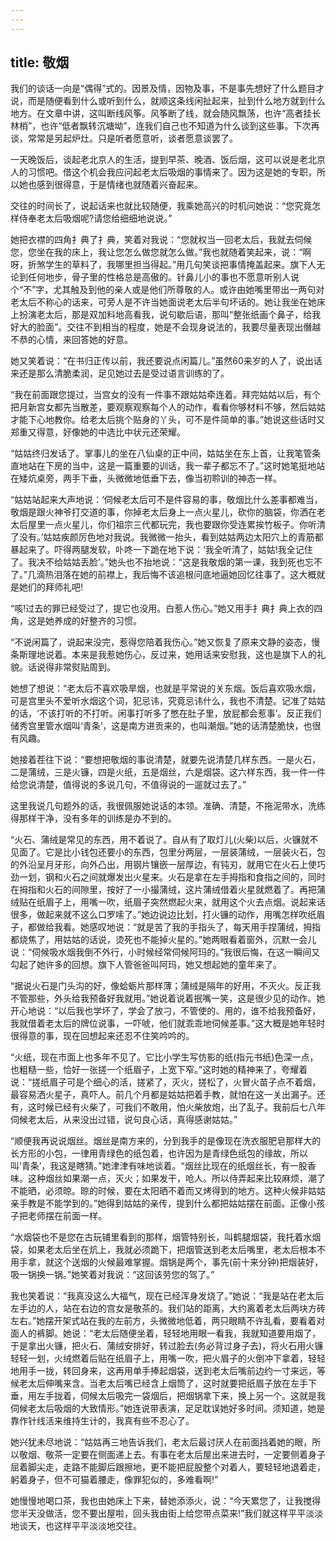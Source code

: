 ```yaml
---
---
---
```

title: 敬烟
---



我们的谈话一向是“偶得”式的。因景及情，因物及事，不是事先想好了什么题目才说，而是随便看到什么或听到什么，就顺这条线闲扯起来，扯到什么地方就到什么地方。在文章中讲，这叫断线风筝。风筝断了线，就会随风飘荡，也许“高者挂长林梢”，也许“低者飘转沉塘坳”，连我们自己也不知道为什么谈到这些事。下次再谈，常常是另起炉灶。只是听者愿意听，谈者愿意谈罢了。

一天晚饭后，谈起老北京人的生活，提到早茶、晚酒、饭后烟，这可以说是老北京人的习惯吧。借这个机会我应问起老太后吸烟的事情来了。因为这是她的专职，所以她也感到很得意，于是情绪也就随着兴奋起来。

交往的时间长了，说起话来也就比较随便，我乘她高兴的时机问她说：“您究竟怎样侍奉老太后吸烟呢?请您给细细地说说。”

她把衣襟的四角扌典了扌典，笑着对我说：“您就权当一回老太后，我就去伺候您，您坐在我的床上，我让您怎么做您就怎么做。”我也就随着笑起来，说：“啊呀，折煞学生的草料了，我哪里担当得起。”用几句笑谈把事情掩盖起来。旗下人无论到任何地步，骨子里的性格总是高傲的。针鼻儿小的事也不愿意听别人说个“不”字，尤其触及到他的亲人或是他们所尊敬的人。或许由她嘴里带出一两句对老太后不称心的话来，可旁人是不许当她面说老太后半句坏话的。她让我坐在她床上扮演老太后，那是双加料地高看我，说句歇后语，那叫“整张纸画个鼻子，给我好大的脸面”。交往不到相当的程度，她是不会现身说法的，我要尽量表现出僭越不恭的心情，来回答她的好意。

她又笑着说：“在书归正传以前，我还要说点闲篇儿。”虽然60来岁的人了，说出话来还是那么清脆柔润，足见她过去是受过语言训练的了。

“我在前面跟您提过，当宫女的没有一件事不跟姑姑牵连着。拜完姑姑以后，有个把月新宫女都先当散差，要观察观察每个人的动作，看看你够材料不够，然后姑姑才能下心地教你。给老太后挑个贴身的丫头，可不是件简单的事。”她说这些话时又郑重又得意，好像她的中选比中状元还荣耀。

“姑姑终归发话了。掌事儿的坐在八仙桌的正中间，姑姑坐在东上首，让我笔管条直地站在下房的当中，这是一篇重要的训话，我一辈子都忘不了。”这时她笔挺地站在矮炕桌旁，两手下垂，头微微地低垂下去，像当初聆训的神态一样。

“姑姑站起来大声地说：‘伺候老太后可不是件容易的事，敬烟比什么差事都难当，敬烟是跟火神爷打交道的事，你掉老太后身上一点火星儿，砍你的脑袋，你洒在老太后屋里一点火星儿，你们祖宗三代都玩完，我也要跟你受连累挨竹板子。你听清了没有。’姑姑疾颜厉色地对我说。我微微一抬头，看到姑姑两边太阳穴上的青筋都暴起来了。吓得两腿发软，卟咚一下跪在地下说：‘我全听清了，姑姑!我全记住了。我决不给姑姑丢脸’。”她头也不抬地说：“这是我敬烟的第一课，我到死也忘不了。”几滴热泪落在她的前襟上，我后悔不该追根问底地逼她回忆往事了。这大概就是她们的拜师礼吧!

“咳!过去的罪已经受过了，提它也没用。白惹人伤心。”她又用手扌典扌典上衣的四角，这是她养成的好整齐的习惯。

“不说闲篇了，说起来没完，惹得您陪着我伤心。”她又恢复了原来文静的姿态，慢条斯理地说着。本来是我惹她伤心，反过来，她用话来安慰我，这也是旗下人的礼貌。话说得非常熨贴周到。

她想了想说：“老太后不喜欢吸旱烟，也就是平常说的关东烟。饭后喜欢吸水烟，可是宫里头不爱听水烟这个词，犯忌讳，究竟忌讳什么，我也不清楚。记准了姑姑的话，‘不该打听的不打听。闲事打听多了憋在肚子里，放屁都会惹事’。反正我们储秀宫里管水烟叫‘青条’，这是南方进贡来的，也叫潮烟。”她的话清楚脆快，也很有风趣。

她接着茬往下说：“要想把敬烟的事说清楚，就要先说清楚几样东西。一是火石，二是蒲绒，三是火镰，四是火纸，五是烟丝，六是烟袋。这六样东西，我一件一件给您说清楚，值得说的多说几句，不值得说的一遛就过去了。”

这里我说几句题外的话，我很佩服她说话的本领。准确、清楚，不拖泥带水，洗练得那样干净，没有多年的训练是办不到的。

“火石、蒲绒是常见的东西，用不着说了。自从有了取灯儿(火柴)以后，火镰就不见面了。它是比小钱包还要小的东西，包里分两层，一层装蒲绒，一层装火石，包的外沿呈月牙形，向外凸出，用钢片镶嵌一层厚边，有钝刃，就用它在火石上使巧劲一划，钢和火石之间就爆发出火星来。火石是拿在左手拇指和食指之间的，同时在拇指和火石的间隙里，按好了一小撮蒲绒，这片蒲绒借着火星就燃着了。再把蒲绒贴在纸眉子上，用嘴一吹，纸眉子突然燃起火来，就用这个火去点烟。说起来话很多，做起来就不这么口罗嗦了。”她边说边比划，打火镰的动作，用嘴怎样吹纸眉子，都做给我看。她感叹地说：“就是苦了我的手指头了，每天用手捏蒲绒，拇指都烧焦了，用姑姑的话说，烫死也不能掉火星的。”她两眼看着窗外，沉默一会儿说：“伺候吸水烟我倒不外行，小时候经常伺候阿玛的。”我很后悔，在这一瞬间又勾起了她许多的回想。旗下人管爸爸叫阿玛，她又想起她的童年来了。

“据说火石是门头沟的好，像蛤蛎片那样薄；蒲绒是隔年的好用，不灭火。反正我不管那些，外头给我预备好我就用。”她说着说着抿嘴一笑，这是很少见的动作。她开心地说：“以后我也学坏了，学会了放刁，不管使的、用的，谁不给我预备好，我就借着老太后的牌位说事，一吓唬，他们就乖乖地伺候差事。”这大概是她年轻时很得意的事，现在回想起来还忍不住笑吟吟的。

“火纸，现在市面上也多年不见了。它比小学生写仿影的纸(指元书纸)色深一点，也粗糙一些，恰好一张搓一个纸眉子，上宽下窄。”这时她的精神来了，夸耀着说：“搓纸眉子可是个细心的活，搓紧了，灭火，搓松了，火冒火苗子点不着烟，最容易洒火星子，真吓人。前几个月都是姑姑把着手教，就怕在这一关出漏子。还有，这时候已经有火柴了，可我们不敢用，怕火柴放炮，出了乱子。我前后七八年伺候老太后，从来没出过错，说句良心话，真得感谢姑姑。”

“顺便我再说说烟丝。烟丝是南方来的，分到我手的是像现在洗衣服肥皂那样大的长方形的小包，一律用青绿色的纸包着，也许因为是青绿色纸包的缘故，所以叫‘青条’，我这是瞎猜。”她津津有味地谈着。“烟丝比现在的纸烟丝长，有一股香味。这种烟丝如果潮一点，灭火；如果发干，呛人。所以侍弄起来比较麻烦，潮了不能晒，必须晾。晾的时候，要在太阳晒不着而又烤得到的地方。这种火候非姑姑亲手教是不能学到的。”她得到姑姑的亲传，提到什么都把姑姑摆在前面。正像小孩子把老师摆在前面一样。

“水烟袋也不是您在古玩铺里看到的那样，烟管特别长，叫鹤腿烟袋，我托着水烟袋，如果老太后坐在炕上，我就必须跪下，把烟管送到老太后嘴里，老太后根本不用手拿，就这个送烟的火候最难掌握。烟锅是两个，事先(前十来分钟)把烟装好，吸一锅换一锅。”她笑着对我说：“这回该劳您的驾了。”

我也笑着说：“我真没这么大福气，现在已经浑身发烧了。”她说：“我是站在老太后左手边的人，站在右边的宫女是敬茶的。我们站的距离，大约离着老太后两块方砖左右。”她摆开架式站在我的左前方，头微微地低着，两只眼睛不许乱看，要看着对面人的裤脚。她说：“老太后随便坐着，轻轻地用眼一看我，我就知道要用烟了，于是拿出火镰，把火石、蒲绒安排好，转过脸去(务必背过身子去)，将火石用火镰轻轻一划，火绒燃着后贴在纸眉子上，用嘴一吹，把火眉子的火倒冲下拿着，轻轻地用手一拢，转回身来，这再用单手捧起烟袋，送到老太后嘴前边约一寸来远，等候老太后伸嘴来含。当老太后嘴已经含上烟筒了，这时就要把纸眉子放在左手下垂，用左手拢着，伺候太后吸完一袋烟后，把烟锅拿下来，换上另一个。这就是我伺候老太后吸烟的大致情形。”她连说带表演，足足耽误她好多时间。须知道，她是靠作针线活来维持生计的，我真有些不忍心了。

她兴犹未尽地说：“姑姑再三地告诉我们，老太后最讨厌人在前面挡着她的眼，所以敬烟、敬茶一定要在侧面递上去。有事在老太后屋出来进去时，一定要侧着身子屈着脚尖走，走路不能脚后跟擦地，更不能把屁股整个对着人，要轻轻地退着走，躬着身子，但不可猫着腰走，像罪犯似的，多难看啊!”

她慢慢地喝口茶，我也由她床上下来，替她添添火，说：“今天累您了，让我搅得您半天没做活，您不要出屋啦，回头我由街上给您带点菜来!”我们就这样平平淡淡地谈天，也这样平平淡淡地交往。
